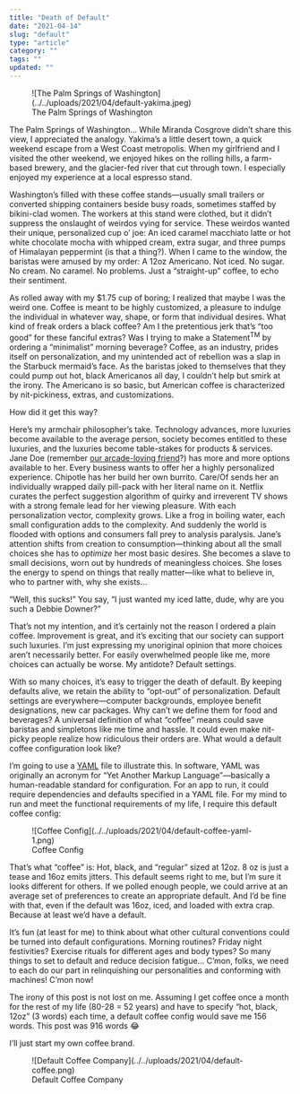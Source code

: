 ```yaml
---
title: "Death of Default"
date: "2021-04-14"
slug: "default"
type: "article"
category: ""
tags: ""
updated: ""
---
```


<div class="wp-block-image"><figure class="aligncenter size-large is-resized">![The Palm Springs of Washington](../../uploads/2021/04/default-yakima.jpeg)<figcaption>The Palm Springs of Washington</figcaption></figure></div>The Palm Springs of Washington… While Miranda Cosgrove didn’t share this view, I appreciated the analogy. Yakima’s a little desert town, a quick weekend escape from a West Coast metropolis. When my girlfriend and I visited the other weekend, we enjoyed hikes on the rolling hills, a farm-based brewery, and the glacier-fed river that cut through town. I especially enjoyed my experience at a local espresso stand.

Washington’s filled with these coffee stands—usually small trailers or converted shipping containers beside busy roads, sometimes staffed by bikini-clad women. The workers at this stand were clothed, but it didn’t suppress the onslaught of weirdos vying for service. These weirdos wanted their unique, personalized cup o’ joe: An iced caramel macchiato latte or hot white chocolate mocha with whipped cream, extra sugar, and three pumps of Himalayan peppermint (is that a thing?). When I came to the window, the baristas were amused by my order: A 12oz Americano. Not iced. No sugar. No cream. No caramel. No problems. Just a “straight-up” coffee, to echo their sentiment.

As rolled away with my $1.75 cup of boring; I realized that maybe I was the weird one. Coffee is meant to be highly customized, a pleasure to indulge the individual in whatever way, shape, or form that individual desires. What kind of freak orders a black coffee? Am I the pretentious jerk that’s “too good” for these fanciful extras? Was I trying to make a Statement<sup>TM</sup> by ordering a “minimalist” morning beverage? Coffee, as an industry, prides itself on personalization, and my unintended act of rebellion was a slap in the Starbuck mermaid’s face. As the baristas joked to themselves that they could pump out hot, black Americanos all day, I couldn’t help but smirk at the irony. The Americano is so basic, but American coffee is characterized by nit-pickiness, extras, and customizations.

How did it get this way?

Here’s my armchair philosopher’s take. Technology advances, more luxuries become available to the average person, society becomes entitled to these luxuries, and the luxuries become table-stakes for products &amp; services. Jane Doe (remember [our arcade-loving friend](https://andersun.com/blog/24hours/)?) has more and more options available to her. Every business wants to offer her a highly personalized experience. Chipotle has her build her own burrito. Care/Of sends her an individually wrapped daily pill-pack with her literal name on it. Netflix curates the perfect suggestion algorithm of quirky and irreverent TV shows with a strong female lead for her viewing pleasure. With each personalization vector, complexity grows. Like a frog in boiling water, each small configuration adds to the complexity. And suddenly the world is flooded with options and consumers fall prey to analysis paralysis. Jane’s attention shifts from creation to consumption—thinking about all the small choices she has to *optimize* her most basic desires. She becomes a slave to small decisions, worn out by hundreds of meaningless choices. She loses the energy to spend on things that really matter—like what to believe in, who to partner with, why she exists…

“Well, this sucks!” You say, “I just wanted my iced latte, dude, why are you such a Debbie Downer?”

That’s not my intention, and it’s certainly not the reason I ordered a plain coffee. Improvement is great, and it’s exciting that our society can support such luxuries. I’m just expressing my unoriginal opinion that more choices aren’t necessarily better. For easily overwhelmed people like me, more choices can actually be worse. My antidote? Default settings.

With so many choices, it’s easy to trigger the death of default. By keeping defaults alive, we retain the ability to “opt-out” of personalization. Default settings are everywhere—computer backgrounds, employee benefit designations, new car packages. Why can’t we define them for food and beverages? A universal definition of what “coffee” means could save baristas and simpletons like me time and hassle. It could even make nit-picky people realize how ridiculous their orders are. What would a default coffee configuration look like?

I’m going to use a [YAML](https://yaml.org/) file to illustrate this. In software, YAML was originally an acronym for “Yet Another Markup Language”—basically a human-readable standard for configuration. For an app to run, it could require dependencies and defaults specified in a YAML file. For my mind to run and meet the functional requirements of my life, I require this default coffee config:

<div class="wp-block-image"><figure class="aligncenter size-large is-resized">![Coffee Config](../../uploads/2021/04/default-coffee-yaml-1.png)<figcaption>Coffee Config</figcaption></figure></div>That’s what “coffee” is: Hot, black, and “regular” sized at 12oz. 8 oz is just a tease and 16oz emits jitters. This default seems right to me, but I’m sure it looks different for others. If we polled enough people, we could arrive at an average set of preferences to create an appropriate default. And I’d be fine with that, even if the default was 16oz, iced, and loaded with extra crap. Because at least we’d have a default.

It’s fun (at least for me) to think about what other cultural conventions could be turned into default configurations. Morning routines? Friday night festivities? Exercise rituals for different ages and body types? So many things to set to default and reduce decision fatigue… C’mon, folks, we need to each do our part in relinquishing our personalities and conforming with machines! C’mon now!

The irony of this post is not lost on me. Assuming I get coffee once a month for the rest of my life (80-28 = 52 years) and have to specify “hot, black, 12oz” (3 words) each time, a default coffee config would save me 156 words. This post was 916 words 😂

I’ll just start my own coffee brand.

<div class="wp-block-image"><figure class="aligncenter size-large is-resized">![Default Coffee Company](../../uploads/2021/04/default-coffee.png)<figcaption>Default Coffee Company</figcaption></figure></div>
